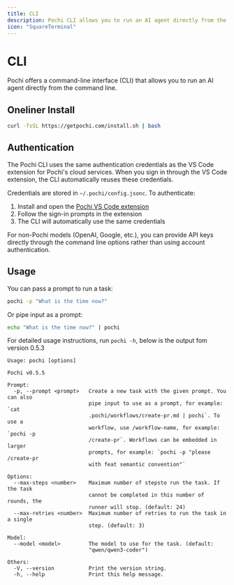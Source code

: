 ```yaml
---
title: CLI
description: Pochi CLI allows you to run an AI agent directly from the command line.
icon: "SquareTerminal"
---
```


# CLI

Pochi offers a command-line interface (CLI) that allows you to run an AI agent directly from the command line.

## Oneliner Install

```bash
curl -fsSL https://getpochi.com/install.sh | bash
```

## Authentication

The Pochi CLI uses the same authentication credentials as the VS Code extension for Pochi's cloud services. When you sign in through the VS Code extension, the CLI automatically reuses these credentials.

Credentials are stored in `~/.pochi/config.jsonc`. To authenticate:

1. Install and open the [Pochi VS Code extension](https://marketplace.visualstudio.com/items?itemName=TabbyML.pochi)
2. Follow the sign-in prompts in the extension
3. The CLI will automatically use the same credentials

For non-Pochi models (OpenAI, Google, etc.), you can provide API keys directly through the command line options rather than using account authentication.


## Usage

You can pass a prompt to run a task:

```bash
pochi -p "What is the time now?"
```

Or pipe input as a prompt:

```bash
echo "What is the time now?" | pochi
```

For detailed usage instructions, run `pochi -h`, below is the output fom version 0.5.3

```
Usage: pochi [options]

Pochi v0.5.5

Prompt:
  -p, --prompt <prompt>   Create a new task with the given prompt. You can also
                          pipe input to use as a prompt, for example: `cat
                          .pochi/workflows/create-pr.md | pochi`. To use a
                          workflow, use /workflow-name, for example: `pochi -p
                          /create-pr`. Workflows can be embedded in larger
                          prompts, for example: `pochi -p "please /create-pr
                          with feat semantic convention"`

Options:
  --max-steps <number>    Maximum number of stepsto run the task. If the task
                          cannot be completed in this number of rounds, the
                          runner will stop. (default: 24)
  --max-retries <number>  Maximum number of retries to run the task in a single
                          step. (default: 3)

Model:
  --model <model>         The model to use for the task. (default:
                          "qwen/qwen3-coder")

Others:
  -V, --version           Print the version string.
  -h, --help              Print this help message.
```
